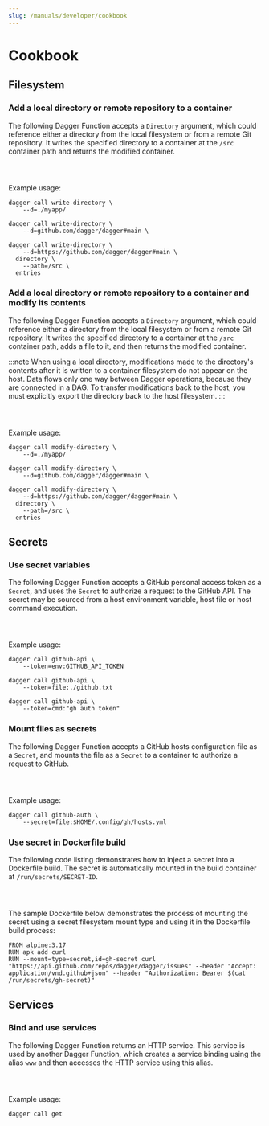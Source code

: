 ```yaml
---
slug: /manuals/developer/cookbook
---
```



# Cookbook

## Filesystem

### Add a local directory or remote repository to a container

The following Dagger Function accepts a `Directory` argument, which could reference either a directory from the local filesystem or from a remote Git repository. It writes the specified directory to a container at the `/src` container path and returns the modified container.

<Tabs groupId="language">
<TabItem value="Go">

```go file=./cookbook/snippets/write-dir/go/main.go
```

</TabItem>
<TabItem value="Python">

```python file=./cookbook/snippets/write-dir/python/main.py
```

</TabItem>
<TabItem value="TypeScript">

```typescript file=./cookbook/snippets/write-dir/typescript/index.ts
```

</TabItem>
</Tabs>

Example usage:

```
dagger call write-directory \
    --d=./myapp/

dagger call write-directory \
    --d=github.com/dagger/dagger#main \

dagger call write-directory \
    --d=https://github.com/dagger/dagger#main \
  directory \
    --path=/src \
  entries
```

### Add a local directory or remote repository to a container and modify its contents

The following Dagger Function accepts a `Directory` argument, which could reference either a directory from the local filesystem or from a remote Git repository. It writes the specified directory to a container at the `/src` container path, adds a file to it, and then returns the modified container.

:::note
When using a local directory, modifications made to the directory's contents after it is written to a container filesystem do not appear on the host. Data flows only one way between Dagger operations, because they are connected in a DAG. To transfer modifications back to the host, you must explicitly export the directory back to the host filesystem.
:::

<Tabs groupId="language">
<TabItem value="Go">

```go file=./cookbook/snippets/modify-dir/go/main.go
```

</TabItem>
<TabItem value="Python">

```python file=./cookbook/snippets/modify-dir/python/main.py
```

</TabItem>
<TabItem value="TypeScript">

```typescript file=./cookbook/snippets/modify-dir/typescript/index.ts
```

</TabItem>
</Tabs>

Example usage:

```
dagger call modify-directory \
    --d=./myapp/

dagger call modify-directory \
    --d=github.com/dagger/dagger#main \

dagger call modify-directory \
    --d=https://github.com/dagger/dagger#main \
  directory \
    --path=/src \
  entries
```

## Secrets

### Use secret variables

The following Dagger Function accepts a GitHub personal access token as a `Secret`, and uses the `Secret` to authorize a request to the GitHub API. The secret may be sourced from a host environment variable, host file or host command execution.

<Tabs groupId="language">
<TabItem value="Go">

```go file=./cookbook/snippets/secret-variable/go/main.go
```

</TabItem>
<TabItem value="Python">

```python file=./cookbook/snippets/secret-variable/python/main.py
```

</TabItem>
<TabItem value="TypeScript">

```typescript file=./cookbook/snippets/secret-variable/typescript/index.ts
```

</TabItem>
</Tabs>

Example usage:

```shell
dagger call github-api \
    --token=env:GITHUB_API_TOKEN

dagger call github-api \
    --token=file:./github.txt

dagger call github-api \
    --token=cmd:"gh auth token"
```

### Mount files as secrets

The following Dagger Function accepts a GitHub hosts configuration file as a `Secret`, and mounts the file as a `Secret` to a container to authorize a request to GitHub.

<Tabs groupId="language">
<TabItem value="Go">

```go file=./cookbook/snippets/secret-file/go/main.go
```

</TabItem>
<TabItem value="Python">

```python file=./cookbook/snippets/secret-file/python/main.py
```

</TabItem>
<TabItem value="TypeScript">

```typescript file=./cookbook/snippets/secret-file/typescript/index.ts
```

</TabItem>
</Tabs>

Example usage:

```shell
dagger call github-auth \
    --secret=file:$HOME/.config/gh/hosts.yml
```

### Use secret in Dockerfile build

The following code listing demonstrates how to inject a secret into a Dockerfile build. The secret is automatically mounted in the build container at `/run/secrets/SECRET-ID`.

<Tabs groupId="language">
<TabItem value="Go">

```go file=./cookbook/snippets/secret-dockerfile/go/main.go
```

</TabItem>
<TabItem value="Python">

```python file=./cookbook/snippets/secret-dockerfile/python/main.py
```

</TabItem>
<TabItem value="TypeScript">

```typescript file=./cookbook/snippets/secret-dockerfile/typescript/index.ts
```

</TabItem>
</Tabs>

The sample Dockerfile below demonstrates the process of mounting the secret using a secret filesystem mount type and using it in the Dockerfile build process:

```shell
FROM alpine:3.17
RUN apk add curl
RUN --mount=type=secret,id=gh-secret curl "https://api.github.com/repos/dagger/dagger/issues" --header "Accept: application/vnd.github+json" --header "Authorization: Bearer $(cat /run/secrets/gh-secret)"
```

## Services

### Bind and use services

The following Dagger Function returns an HTTP service. This service is used by another Dagger Function, which creates a service binding using the alias `www` and then accesses the HTTP service using this alias.

<Tabs groupId="language">
<TabItem value="Go">

```go file=./snippets/services/bind-services/go/main.go
```

</TabItem>
<TabItem value="Python">

```python file=./snippets/services/bind-services/python/main.py
```

</TabItem>
<TabItem value="TypeScript">

```typescript file=./snippets/services/bind-services/typescript/index.ts
```

</TabItem>
</Tabs>

Example usage:

```shell
dagger call get
```
